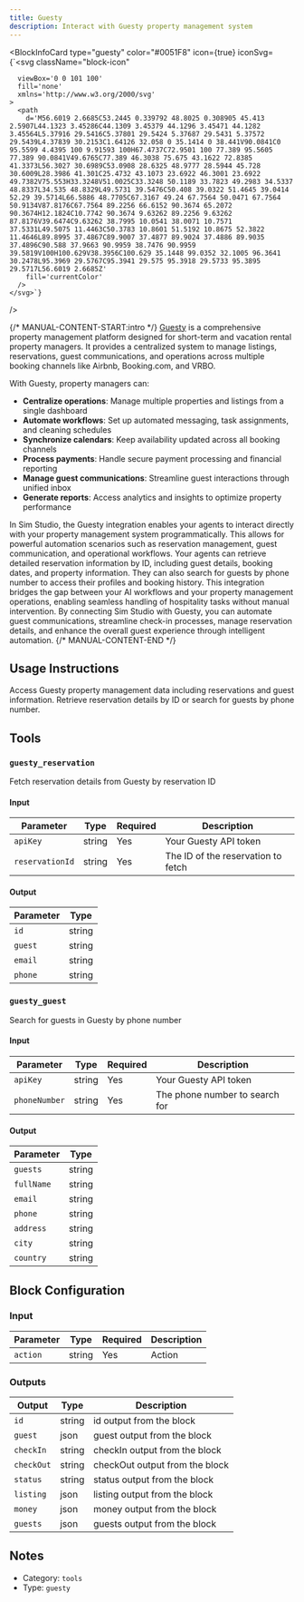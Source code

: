 ```yaml
---
title: Guesty
description: Interact with Guesty property management system
---
```



<BlockInfoCard 
  type="guesty"
  color="#0051F8"
  icon={true}
  iconSvg={`<svg className="block-icon"
      
      
      
      viewBox='0 0 101 100'
      fill='none'
      xmlns='http://www.w3.org/2000/svg'
    >
      <path
        d='M56.6019 2.6685C53.2445 0.339792 48.8025 0.308905 45.413 2.5907L44.1323 3.45286C44.1309 3.45379 44.1296 3.45471 44.1282 3.45564L5.37916 29.5416C5.37801 29.5424 5.37687 29.5431 5.37572 29.5439L4.37839 30.2153C1.64126 32.058 0 35.1414 0 38.441V90.0841C0 95.5599 4.4395 100 9.91593 100H67.4737C72.9501 100 77.389 95.5605 77.389 90.0841V49.6765C77.389 46.3038 75.675 43.1622 72.8385 41.3373L56.3027 30.6989C53.0908 28.6325 48.9777 28.5944 45.728 30.6009L28.3986 41.301C25.4732 43.1073 23.6922 46.3001 23.6922 49.7382V75.553H33.3248V51.0025C33.3248 50.1189 33.7823 49.2983 34.5337 48.8337L34.535 48.8329L49.5731 39.5476C50.408 39.0322 51.4645 39.0414 52.29 39.5714L66.5886 48.7705C67.3167 49.24 67.7564 50.0471 67.7564 50.9134V87.8176C67.7564 89.2256 66.6152 90.3674 65.2072 90.3674H12.1824C10.7742 90.3674 9.63262 89.2256 9.63262 87.8176V39.6474C9.63262 38.7995 10.0541 38.0071 10.7571 37.5331L49.5075 11.4463C50.3783 10.8601 51.5192 10.8675 52.3822 11.4646L89.8995 37.4867C89.9007 37.4877 89.9024 37.4886 89.9035 37.4896C90.588 37.9663 90.9959 38.7476 90.9959 39.5819V100H100.629V38.3956C100.629 35.1448 99.0352 32.1005 96.3641 30.2478L95.3969 29.5767C95.3941 29.575 95.3918 29.5733 95.3895 29.5717L56.6019 2.6685Z'
        fill='currentColor'
      />
    </svg>`}
/>

{/* MANUAL-CONTENT-START:intro */}
[Guesty](https://www.guesty.com) is a comprehensive property management platform designed for short-term and vacation rental property managers. It provides a centralized system to manage listings, reservations, guest communications, and operations across multiple booking channels like Airbnb, Booking.com, and VRBO.

With Guesty, property managers can:

- **Centralize operations**: Manage multiple properties and listings from a single dashboard
- **Automate workflows**: Set up automated messaging, task assignments, and cleaning schedules
- **Synchronize calendars**: Keep availability updated across all booking channels
- **Process payments**: Handle secure payment processing and financial reporting
- **Manage guest communications**: Streamline guest interactions through unified inbox
- **Generate reports**: Access analytics and insights to optimize property performance

In Sim Studio, the Guesty integration enables your agents to interact directly with your property management system programmatically. This allows for powerful automation scenarios such as reservation management, guest communication, and operational workflows. Your agents can retrieve detailed reservation information by ID, including guest details, booking dates, and property information. They can also search for guests by phone number to access their profiles and booking history. This integration bridges the gap between your AI workflows and your property management operations, enabling seamless handling of hospitality tasks without manual intervention. By connecting Sim Studio with Guesty, you can automate guest communications, streamline check-in processes, manage reservation details, and enhance the overall guest experience through intelligent automation.
{/* MANUAL-CONTENT-END */}


## Usage Instructions

Access Guesty property management data including reservations and guest information. Retrieve reservation details by ID or search for guests by phone number.



## Tools

### `guesty_reservation`

Fetch reservation details from Guesty by reservation ID

#### Input

| Parameter | Type | Required | Description |
| --------- | ---- | -------- | ----------- |
| `apiKey` | string | Yes | Your Guesty API token |
| `reservationId` | string | Yes | The ID of the reservation to fetch |

#### Output

| Parameter | Type |
| --------- | ---- |
| `id` | string |
| `guest` | string |
| `email` | string |
| `phone` | string |

### `guesty_guest`

Search for guests in Guesty by phone number

#### Input

| Parameter | Type | Required | Description |
| --------- | ---- | -------- | ----------- |
| `apiKey` | string | Yes | Your Guesty API token |
| `phoneNumber` | string | Yes | The phone number to search for |

#### Output

| Parameter | Type |
| --------- | ---- |
| `guests` | string |
| `fullName` | string |
| `email` | string |
| `phone` | string |
| `address` | string |
| `city` | string |
| `country` | string |



## Block Configuration

### Input

| Parameter | Type | Required | Description | 
| --------- | ---- | -------- | ----------- | 
| `action` | string | Yes | Action |



### Outputs

| Output | Type | Description |
| ------ | ---- | ----------- |
| `id` | string | id output from the block |
| `guest` | json | guest output from the block |
| `checkIn` | string | checkIn output from the block |
| `checkOut` | string | checkOut output from the block |
| `status` | string | status output from the block |
| `listing` | json | listing output from the block |
| `money` | json | money output from the block |
| `guests` | json | guests output from the block |


## Notes

- Category: `tools`
- Type: `guesty`
